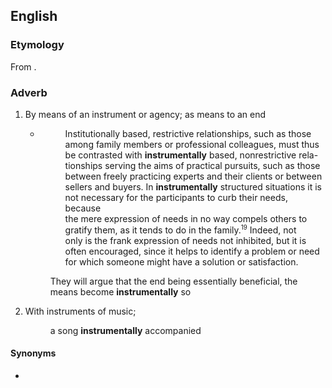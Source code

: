 ==English==

===Etymology===
From {{suffix|instrumental|ly|lang=en}}.

===Adverb===
{{en-adv}}

# By means of an instrument or agency; as means to an end
#* {{quote-book|year=1974|author=Thomas S. Szasz, M.D.|title=The Myth of Mental Illness|chapter=8|url=http://en.wikipedia.org/wiki/The_Myth_of_Mental_Illness|isbn=0-06-091151-4|page=144}}
#*: Institutionally based, restrictive relationships, such as those<br> among family members or professional colleagues, must thus<br> be contrasted with '''instrumentally''' based, nonrestrictive rela-<br> tionships serving the aims of practical pursuits, such as those<br> between freely practicing experts and their clients or between<br> sellers and buyers. In '''instrumentally''' structured situations it is<br> not necessary for the participants to curb their needs, because<br> the mere expression of needs in no way compels others to<br> gratify them, as it tends to do in the family.<sup><small>19</small></sup> Indeed, not<br> only is the frank expression of needs not inhibited, but it is<br> often encouraged, since it helps to identify a problem or need<br> for which someone might have a solution or satisfaction.
#: They will argue that the end being essentially beneficial, the means become '''instrumentally''' so
# With instruments of music;
#: a song '''instrumentally''' accompanied

====Synonyms====
* {{l|en|instrumently}}